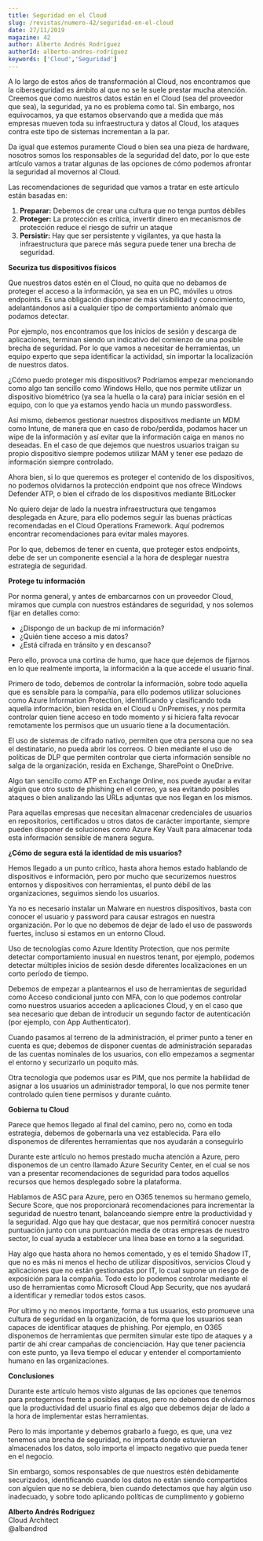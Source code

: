 ```yaml
---
title: Seguridad en el Cloud
slug: /revistas/numero-42/seguridad-en-el-cloud
date: 27/11/2019
magazine: 42
author: Alberto Andrés Rodríguez
authorId: alberto-andres-rodríguez
keywords: ['Cloud','Seguridad']
---
```






A lo largo de estos años de transformación al Cloud, nos encontramos que la ciberseguridad es ámbito al que no se le suele prestar mucha atención. Creemos que como nuestros datos están en el Cloud (sea del proveedor que sea), la seguridad, ya no es problema como tal. Sin embargo, nos equivocamos, ya que estamos observando que a medida que más empresas mueven toda su infraestructura y datos al Cloud, los ataques contra este tipo de sistemas incrementan a la par.

Da igual que estemos puramente Cloud o bien sea una pieza de hardware, nosotros somos los responsables de la seguridad del dato, por lo que este artículo vamos a tratar algunas de las opciones de cómo podemos afrontar la seguridad al movernos al Cloud.

Las recomendaciones de seguridad que vamos a tratar en este artículo están basadas en:

1. **Preparar:** Debemos de crear una cultura que no tenga puntos débiles
2. **Proteger:** La protección es crítica, invertir dinero en mecanismos de protección reduce el riesgo de sufrir un ataque
3. **Persistir:** Hay que ser persistente y vigilantes, ya que hasta la infraestructura que parece más segura puede tener una brecha de seguridad.


**Securiza tus dispositivos físicos**

Que nuestros datos estén en el Cloud, no quita que no debamos de proteger el acceso a la información, ya sea en un PC, móviles u otros endpoints. Es una obligación disponer de más visibilidad y conocimiento, adelantándonos así a cualquier tipo de comportamiento anómalo que podamos detectar.

Por ejemplo, nos encontramos que los inicios de sesión y descarga de aplicaciones, terminan siendo un indicativo del comienzo de una posible brecha de seguridad. Por lo que vamos a necesitar de herramientas, un equipo experto que sepa identificar la actividad, sin importar la localización de nuestros datos.

¿Cómo puedo proteger mis dispositivos? Podríamos empezar mencionando como algo tan sencillo como Windows Hello, que nos permite utilizar un dispositivo biométrico (ya sea la huella o la cara) para iniciar sesión en el equipo, con lo que ya estamos yendo hacia un mundo passwordless.

Así mismo, debemos gestionar nuestros dispositivos mediante un MDM como Intune, de manera que en caso de robo/perdida, podamos hacer un wipe de la información y así evitar que la información caiga en manos no deseadas. En el caso de que dejemos que nuestros usuarios traigan su propio dispositivo siempre podemos utilizar MAM y tener ese pedazo de información siempre controlado.

Ahora bien, si lo que queremos es proteger el contenido de los dispositivos, no podemos olvidarnos la protección endpoint que nos ofrece Windows Defender ATP, o bien el cifrado de los dispositivos mediante BitLocker

No quiero dejar de lado la nuestra infraestructura que tengamos desplegada en Azure, para ello podemos seguir las buenas prácticas recomendadas en el Cloud Operations Framework. Aquí podremos encontrar recomendaciones para evitar males mayores.

Por lo que, debemos de tener en cuenta, que proteger estos endpoints, debe de ser un componente esencial a la hora de desplegar nuestra estrategia de seguridad.

**Protege tu información**

Por norma general, y antes de embarcarnos con un proveedor Cloud, miramos que cumpla con nuestros estándares de seguridad, y nos solemos fijar en detalles como:

- ¿Dispongo de un backup de mi información?
- ¿Quién tiene acceso a mis datos?
- ¿Está cifrada en tránsito y en descanso?


Pero ello, provoca una cortina de humo, que hace que dejemos de fijarnos en lo que realmente importa, la información a la que accede el usuario final.

Primero de todo, debemos de controlar la información, sobre todo aquella que es sensible para la compañía, para ello podemos utilizar soluciones como Azure Information Protection, identificando y clasificando toda aquella información, bien resida en el Cloud u OnPremises, y nos permita controlar quien tiene acceso en todo momento y si hiciera falta revocar remotamente los permisos que un usuario tiene a la documentación.

El uso de sistemas de cifrado nativo, permiten que otra persona que no sea el destinatario, no pueda abrir los correos. O bien mediante el uso de políticas de DLP que permiten controlar que cierta información sensible no salga de la organización, resida en Exchange, SharePoint o OneDrive.

Algo tan sencillo como ATP en Exchange Online, nos puede ayudar a evitar algún que otro susto de phishing en el correo, ya sea evitando posibles ataques o bien analizando las URLs adjuntas que nos llegan en los mismos.

Para aquellas empresas que necesitan almacenar credenciales de usuarios en repositorios, certificados u otros datos de carácter importante, siempre pueden disponer de soluciones como Azure Key Vault para almacenar toda esta información sensible de manera segura.

**¿Cómo de segura está la identidad de mis usuarios?**

Hemos llegado a un punto crítico, hasta ahora hemos estado hablando de dispositivos e información, pero por mucho que securizemos nuestros entornos y dispositivos con herramientas, el punto débil de las organizaciones, seguimos siendo los usuarios.

Ya no es necesario instalar un Malware en nuestros dispositivos, basta con conocer el usuario y password para causar estragos en nuestra organización. Por lo que no debemos de dejar de lado el uso de passwords fuertes, incluso si estamos en un entorno Cloud.

Uso de tecnologías como Azure Identity Protection, que nos permite detectar comportamiento inusual en nuestros tenant, por ejemplo, podemos detectar múltiples inicios de sesión desde diferentes localizaciones en un corto período de tiempo.

Debemos de empezar a plantearnos el uso de herramientas de seguridad como Acceso condicional junto con MFA, con lo que podemos controlar como nuestros usuarios acceden a aplicaciones Cloud, y en el caso que sea necesario que deban de introducir un segundo factor de autenticación (por ejemplo, con App Authenticator).

Cuando pasamos al terreno de la administración, el primer punto a tener en cuenta es que; debemos de disponer cuentas de administración separadas de las cuentas nominales de los usuarios, con ello empezamos a segmentar el entorno y securizarlo un poquito más.

Otra tecnología que podemos usar es PIM, que nos permite la habilidad de asignar a los usuarios un administrador temporal, lo que nos permite tener controlado quien tiene permisos y durante cuánto.

**Gobierna tu Cloud**

Parece que hemos llegado al final del camino, pero no, como en toda estrategia, debemos de gobernarla una vez establecida. Para ello disponemos de diferentes herramientas que nos ayudarán a conseguirlo

Durante este artículo no hemos prestado mucha atención a Azure, pero disponemos de un centro llamado Azure Security Center, en el cual se nos van a presentar recomendaciones de seguridad para todos aquellos recursos que hemos desplegado sobre la plataforma.

Hablamos de ASC para Azure, pero en O365 tenemos su hermano gemelo, Secure Score, que nos proporcionará recomendaciones para incrementar la seguridad de nuestro tenant, balanceando siempre entre la productividad y la seguridad. Algo que hay que destacar, que nos permitirá conocer nuestra puntuación junto con una puntuación media de otras empresas de nuestro sector, lo cual ayuda a establecer una línea base en torno a la seguridad.

Hay algo que hasta ahora no hemos comentado, y es el temido Shadow IT, que no es más ni menos el hecho de utilizar dispositivos, servicios Cloud y aplicaciones que no están gestionadas por IT, lo cual supone un riesgo de exposición para la compañía. Todo esto lo podemos controlar mediante el uso de herramientas como Microsoft Cloud App Security, que nos ayudará a identificar y remediar todos estos casos.

Por ultimo y no menos importante, forma a tus usuarios, esto promueve una cultura de seguridad en la organización, de forma que los usuarios sean capaces de identificar ataques de phishing. Por ejemplo, en O365 disponemos de herramientas que permiten simular este tipo de ataques y a partir de ahí crear campañas de concienciación. Hay que tener paciencia con este punto, ya lleva tiempo el educar y entender el comportamiento humano en las organizaciones.

**Conclusiones**

Durante este artículo hemos visto algunas de las opciones que tenemos para protegernos frente a posibles ataques, pero no debemos de olvidarnos que la productividad del usuario final es algo que debemos dejar de lado a la hora de implementar estas herramientas.

Pero lo más importante y debemos grabarlo a fuego, es que, una vez tenemos una brecha de seguridad, no importa donde estuvieran almacenados los datos, solo importa el impacto negativo que pueda tener en el negocio.

Sin embargo, somos responsables de que nuestros estén debidamente securizados, identificando cuando los datos no están siendo compartidos con alguien que no se debiera, bien cuando detectamos que hay algún uso inadecuado, y sobre todo aplicando políticas de cumplimento y gobierno

**Alberto Andrés Rodríguez** <br />
 Cloud Architect <br />
 @albandrod